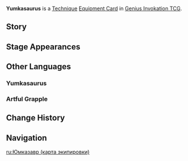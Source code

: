 {{Genius Invokation TCG Infobox
|title     = Yumkasaurus
|id        = 313002
|image     = Yumkasaurus Equipment Card.png
|type      = Equipment Card
|group     = Technique
|effect    = '''Technique''': Artful Grapple<br><br>'''Artful Grapple'''<br>Deals 1 '''Physical DMG''', steals 1 card from opponent's Hand with the highest original Elemental Dice Cost. Then, your opponent draws 1 card.<br>If your Hand has no more than 2 cards, this Technique costs 1 less Elemental Die.<br>'''Cost:''' {{TCG Cost|2|Matching}}
|matching  = 1
|source1   = {{Sold By}}
|features  = Yumkasaurus
|usage = 2
}}

'''Yumkasaurus''' is a [[Technique Card|Technique]] [[Equipment Card]] in [[Genius Invokation TCG]]. 

==Story==
{{Description|Yumkasaurs are extremely skilled at latching onto heavy objects, then pulling themselves forward to move with great rapidity. They're also a great way to retrieve items from afar...|title=Yumkasaurus: Artful Grapple}}

==Stage Appearances==
{{Genius Invokation TCG Stage Appearances}}

==Other Languages==
===Yumkasaurus===
{{Other Languages|Transclude=Yumkasaurus}}

===Artful Grapple===
{{Other Languages
|en       = Artful Grapple
|zhs      = 钩物巧技
|zhs_rm   = 
|zht      = 鉤物巧技
|zht_rm   = 
|zh_tl    = 
|ja       = フック技
|ja_rm    = Fukku-waza
|ja_tl    = Hook Skill
|ko       = 낚아채기 기술
|ko_tl    = 
|es       = Agarre ingenioso
|es_tl    = Ingenious Grip
|fr       = Art du grappin
|fr_tl    = Art of the Grapple
|ru       = Искусный крюк
|ru_tl    = 
|th       = Artful Grapple
|vi       = Kỹ Thuật Móc Đồ
|vi_tl    = 
|de       = Kunstvolles Greifen
|de_tl    = Artful Grapple
|id       = Artful Grapple
|pt       = Maestria de Gancho
|pt_tl    = 
|tr       = Kanca Ustası
|tr_tl    = 
|it       = Presa ingegnosa
|it_tl    = 
}}

==Change History==
{{Change History|5.0}}

==Navigation==
{{Genius Invokation TCG Navbox|Equipment Card}}

[[ru:Юмказавр (карта экипировки)]]